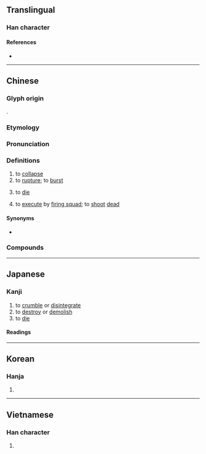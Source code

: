{{character info}}
==Translingual==

===Han character===
{{Han char|rn=46|rad=山|as=08|sn=11|four=22227|canj=UBB|ids=⿱山朋}}

====References====
* {{Han ref|kx=0315.060|dkj=08212|dj=0615.260|hdz=10781.140|uh=5D29|ud=23849|bh=B159|bd=45401}}

----

==Chinese==
{{zh-forms}}

===Glyph origin===
{{Han etym}}
{{Han compound|山|朋|ls=psc|c1=s|c2=p|t1=mountain}}.

===Etymology===
{{rfe|zh}}

===Pronunciation===
{{zh-pron
|m=bēng
|m-s=bong1
|c=bang1
|c-t=
|g=
|h=pfs=
|j=
|mb=
|md=bĕng
|mn=qz:png/tw,xm,zz:peng/tw:pheng/pang
|mn_note=png/peng - literary; pang - vernacular
|mn-t=bang1
|w=1pan,1pen
|w_note=1pan - vernacular; 1pen - literary
|x=
|mc=y
|oc=y
|cat=v
}}

===Definitions===
{{zh-hanzi}}

# to [[collapse]]
# to [[rupture]]; to [[burst]]
# {{lb|zh|of a monarch}} to [[die]]
# {{lb|zh|colloquial}} to [[execute]] by [[firing squad]]; to [[shoot]] [[dead]]

====Synonyms====
{{zh-dial|槍斃}}
* {{sense|to pass away}}
{{zh-syn-saurus|死亡}}

===Compounds===
{{zh-der|崩龍族|天崩地裂|崩倒|土崩|崩潰|崩瀉|山崩|地裂山崩|崩漏|崩阤|崩坍|傾崩|坐吃山崩|崩落|崩陷|崩駕|崩解作用|崩解|崩角|崩盤|崩摧|崩塌|崩城之哭|岳撼山崩|山崩鐘應|山崩地坼|土崩瓦解|地坼天崩|土崩魚爛|山崩地陷|分崩離析|山崩地裂|分崩|地崩山摧|崩症|天崩地塌|崩裂|坐喫山崩|崩殂|崩逝|山陵崩|禮樂崩壞|玉山崩|泥崩|暴崩|瓦解土崩|火崩崩|禮廢樂崩|禮崩樂壞|海嘯山崩|玉山將崩|禮壞樂崩|扔崩|棟折榱崩|觸目崩心|雪崩|魚爛土崩|肝腸崩裂|血崩|駕崩}}

----

==Japanese==

===Kanji===
{{ja-kanji|grade=c|rs=山08}}

# to [[crumble]] or [[disintegrate]]
# to [[destroy]] or [[demolish]]
# to [[die]]

====Readings====
{{ja-readings
|goon=ほう
|kanon=ほう
|kun=くず-れる, くず-す
}}

----

==Korean==

===Hanja===
{{ko-hanja|hangeul=붕|rv=bung|mr=pung}}

# {{rfdef|ko|sort=山08}}

----

==Vietnamese==

===Han character===
{{vi-hantu|[[băng]], [[bẵng]], [[bâng], [[bông]]|rs=山08}}

# {{rfdef|vi}}